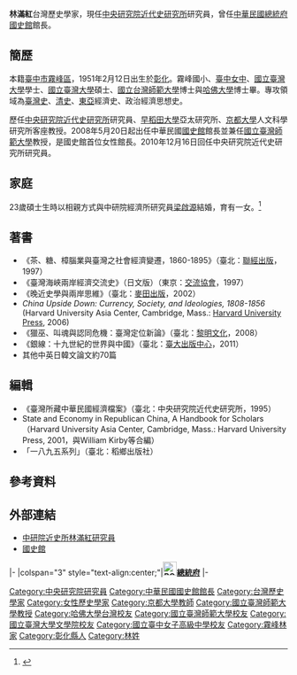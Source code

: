 {{Infobox_officeholder
| name = 林滿紅
| image name =
| width =200px
| sex = 女 
| party = 
| now = 
| period =
| Native place = 
| nationality = {{ROC}}
| date of birth = {{Birth date and age|1951|2|12}}
| place of birth ={{TWN-ROC}}彰化縣
| spouse = 梁啟源
| educate =
*霧峰國小
*臺中女中
*國立臺灣大學學士
*國立臺灣大學碩士
*國立台灣師範大學博士與哈佛大學博士
| past = 
*中研院近史所助理研究員(1979.09~1985.10)
*中研院近史所副研究員(1985.10~1990.07)
*中研院近史所研究員(1990.07-)
*日本早稻田大學亞太國際研究生院客員教授(2000.09~2001.03)
*日本京都大學人文科學研究所客員教授(2003.08~2004.01)
*國史館館長（2008.5.20-2010.12.15）
*國立臺灣師範大學教授（1991-）
| work = 
*《茶、糖、樟腦業與臺灣之社會經濟變遷，1860-1895》
*《臺灣海峽兩岸經濟交流史》（日文版）
*《晚近史學與兩岸思維》
*China Upside Down: Currency, Society, and Ideologies, 1808-1856 (Harvard University Asia Center, Cambridge, Mass.: Harvard University Press, 2006)
*《獵巫、叫魂與認同危機：臺灣定位新論》
*《銀線：十九世紀的世界與中國》
}}
'''林滿紅'''{{BD|1951年|2月12日||catIdx=Lin林}}台灣歷史學家，現任[[中央研究院近代史研究所|中央研究院近代史研究所]]研究員，曾任[[中華民國總統府|中華民國總統府]][[國史館|國史館]]館長。

==簡歷==
本籍[[臺中市|臺中市]][[霧峰區|霧峰區]]，1951年2月12日出生於[[彰化縣|彰化]]。霧峰國小、[[臺中女中|臺中女中]]、[[國立臺灣大學|國立臺灣大學]]學士、[[國立臺灣大學|國立臺灣大學]]碩士、[[國立台灣師範大學|國立台灣師範大學]]博士與[[哈佛大學|哈佛大學]]博士畢。專攻領域為[[臺灣史|臺灣史]]、[[清史|清史]]、[[東亞|東亞]]經濟史、政治經濟思想史。

歷任[[中央研究院近代史研究所|中央研究院近代史研究所]]研究員、[[早稻田大學|早稻田大學]]亞太研究所、[[京都大學|京都大學]]人文科學研究所客座教授。2008年5月20日起出任中華民國[[國史館|國史館]]館長並兼任[[國立臺灣師範大學|國立臺灣師範大學]]教授，是國史館首位女性館長。2010年12月16日回任中央研究院近代史研究所研究員。

==家庭==
23歲碩士生時以相親方式與中研院經濟所研究員[[梁啟源|梁啟源]]結婚，育有一女。<ref>{{Cite web |url=http://www.taiwan-panorama.com/show_issue.php?id=2008129712048C.TXT&table=0&cur_page=6&distype= |title=女性史家的堅持與溫柔──國史館館長林滿紅 光華雜誌 2008年12月 |access-date=2010-12-17 |archive-url=https://web.archive.org/web/20111113052231/http://www.taiwan-panorama.com/show_issue.php?id=2008129712048C.TXT&table=0&cur_page=6&distype= |archive-date=2011-11-13 |dead-url=no }}</ref>

==著書==
*《茶、糖、樟腦業與臺灣之社會經濟變遷，1860-1895》（臺北：[[聯經出版|聯經出版]]，1997）
*《臺灣海峽兩岸經濟交流史》（日文版）（東京：[[交流協會|交流協會]]，1997）
*《晚近史學與兩岸思維》（臺北：[[麥田出版|麥田出版]]，2002）
*   ''China Upside Down: Currency, Society, and Ideologies, 1808-1856'' (Harvard University Asia Center, Cambridge, Mass.: [[Harvard_University_Press|Harvard University Press]], 2006)
*《獵巫、叫魂與認同危機：臺灣定位新論》（臺北：[[黎明文化|黎明文化]]，2008）
*《銀線：十九世紀的世界與中國》（臺北：[[臺大出版中心|臺大出版中心]]，2011）
*其他中英日韓文論文約70篇

==編輯==
*《臺灣所藏中華民國經濟檔案》（臺北：中央研究院近代史研究所，1995）
*  State and Economy in Republican China, A Handbook for Scholars（Harvard University Asia Center, Cambridge, Mass.: Harvard University Press, 2001，與William Kirby等合編）
*  「一八九五系列」（臺北：稻鄉出版社）

==參考資料==
{{reflist}}

==外部連結==
*[http://www.mh.sinica.edu.tw/MHWeb/UserDetail.aspx?userID=69&mid=16&tmid=2 中研院近史所林滿紅研究員] {{Wayback|url=http://www.mh.sinica.edu.tw/MHWeb/UserDetail.aspx?userID=69&mid=16&tmid=2 |date=20191224195842 }}
*[https://web.archive.org/web/20070818003247/http://www.drnh.gov.tw/ 國史館]
{{start box}}
{{s-off}}
|-
|colspan="3" style="text-align:center;"|'''[[File:ROC_Office_of_the_President_Emblem.svg|25px]][[中華民國總統府|總統府]]'''
|-
{{s-before|[[張炎憲|張炎憲]]}}
{{s-title|[[國史館|國史館]]館長<br><small>第七任<br>2008年5月20日—2010年12月16日}}
{{s-after|[[劉寶貴|劉寶貴]]（代理）<br /><small>正任：'''[[呂芳上|呂芳上]]'''</small>}} 
{{end box}}
{{DEFAULTSORT:Lin林}}
[[Category:中央研究院研究員|Category:中央研究院研究員]]
[[Category:中華民國國史館館長|Category:中華民國國史館館長]]
[[Category:台灣歷史學家|Category:台灣歷史學家]]
[[Category:女性歷史學家|Category:女性歷史學家]]
[[Category:京都大學教師|Category:京都大學教師]]
[[Category:國立臺灣師範大學教授|Category:國立臺灣師範大學教授]]
[[Category:哈佛大學台灣校友|Category:哈佛大學台灣校友]]
[[Category:國立臺灣師範大學校友|Category:國立臺灣師範大學校友]]
[[Category:國立臺灣大學文學院校友|Category:國立臺灣大學文學院校友]]
[[Category:國立臺中女子高級中學校友|Category:國立臺中女子高級中學校友]]
[[Category:霧峰林家|Category:霧峰林家]]
[[Category:彰化縣人|Category:彰化縣人]]
[[Category:林姓|Category:林姓]]